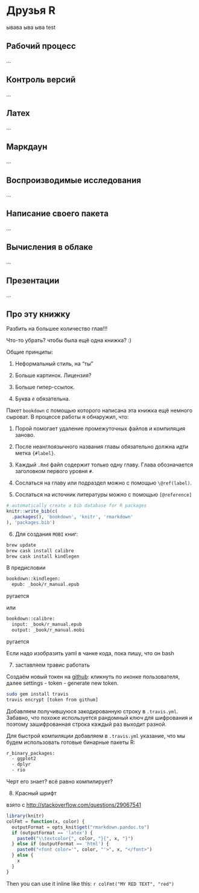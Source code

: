# Друзья R {#friends_of_R}

ывава
ыва
ыва
test

## Рабочий процесс {#workflow}

...


## Контроль версий {#version_control}

...


## Латех {#latex}


...

## Маркдаун {#markdown}

...

## Воспроизводимые исследования {#reproducible_research}

...

## Написание своего пакета {#own_package}

...

## Вычисления в облаке {#cloud_computing}

...

## Презентации {#presentations}

...

## Про эту книжку {#this_book}


Разбить на большее количество глав!!!

Что-то убрать? чтобы была ещё одна книжка? :)


Общие принципы:

1. Неформальный стиль, на "ты"

2. Больше картинок. Лицензия?

3. Больше гипер-ссылок.

4. Буква `ё` обязательна.


Пакет `bookdown` с помощью которого написана эта книжка ещё немного сыроват. В процессе работы я обнаружил, что:

1. Порой помогает удаление промежуточных файлов и компиляция заново.

2. После неанглоязычного названия главы обязательно должна идти метка `{#label}`.

3. Каждый `.Rmd` файл содержит только одну главу. Глава обозначается заголовком первого уровня `#`.

4. Сослаться на главу или подраздел можно с помощью `\@ref(label)`. 

5. Сослаться на источник литературы можно с помощью `[@reference]`


```r
# automatically create a bib database for R packages
knitr::write_bib(c(
  .packages(), 'bookdown', 'knitr', 'rmarkdown'
), 'packages.bib')
```

6. Для создания `MOBI` книг:

```bash
brew update
brew cask install calibre
brew cask install kindlegen
```

В предисловии
```bash
bookdown::kindlegen:
  epub: _book/r_manual.epub
```

ругается


или
```bash
bookdown::calibre:
  input: _book/r_manual.epub
  output: _book/r_manual.mobi 
```

ругается

Если надо изобразить yaml в чанке кода, пока пишу, что он bash


7. заставляем травис работать

Создаём новый токен на [github](https://github.com/settings/tokens): кликнуть по иконке пользователя, далее settings - token - generate new token.

```bash
sudo gem install travis
travis encrypt [token from githum]
```

Добавляем получившуюся закодированную строку в `.travis.yml`. Забавно, что похоже используется рандомный ключ для шифрования и поэтому зашифрованная строка каждый раз выходит разной.


Для быстрой компиляции добавляем в `.travis.yml` указание, что мы будем использовать готовые бинарные пакеты R:
```bash
r_binary_packages:
  - ggplot2
  - dplyr
  - rio
```

Черт его знает? всё равно компилирует?


8. Красный шрифт

взято с [http://stackoverflow.com/questions/29067541](http://stackoverflow.com/questions/29067541)

```r
library(knitr)
colFmt = function(x, color) {
  outputFormat = opts_knit$get("rmarkdown.pandoc.to")
  if (outputFormat == 'latex') {
    paste0("\\textcolor{", color, "}{", x, "}")
  } else if (outputFormat == 'html') {
    paste0("<font color='", color, "'>", x, "</font>")
  } else {
    x
  }
}
```



Then you can use it inline like this: `r colFmt("MY RED TEXT", "red")`



